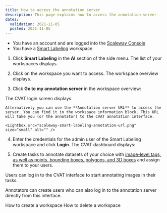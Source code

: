 ```yaml
---
title: How to access the annotation server
description: This page explains how to access the annotation server
dates:
  validation: 2021-11-05
  posted: 2021-11-05
---
```


<Message type="requirement">

- You have an account and are logged into the [Scaleway Console](https://console.scaleway.com)  
- You have a [Smart Labeling](/ai/smart-labeling/how-to/quickstart/) workspace

</Message>

1. Click **Smart Labeling** in the **AI** section of the side menu. The list of your workspaces displays.

2. Click on the workspace you want to access. The workspace overview displays.

3. Click **Go to my annotation server** in the workspace overview:

  <Lightbox src="scaleway-smart-labeling-workspace.png" alt="" />

  The CVAT login screen displays.

  <Message type="tip">

    Alternatively you can use the **Annotation server URL** to access the server. You can find it in the workspace information block. This URL will take you (or the annotator) to the CVAT annotation interface. 

    <Lightbox src="scaleway-smart-labeling-annotation-url.png" size="small" alt="" />

  </Message>

4. Enter the credentials for the admin user of the Smart Labeling workspace and click **Login**. The CVAT dashboard displays:

  <Lightbox src="scaleway-smart-labeling-dashboard.png" alt="" />

5. Create tasks to annotate datasets of your choice with [image-level tags, as well as points, bounding boxes, polygons, and 3D boxes](https://openvinotoolkit.github.io/cvat/docs/manual/basics/types-of-shapes/) and assign them to your users.

  Users can log in to the CVAT interface to start annotating images in their tasks.


  <Message type="important">

  Annotators can create users who can also log in to the annotation server directly from this interface.

  </Message>

<Navigation title="See Also">
  <PreviousButton to="/ai/smart-labeling/how-to/create-labeling-workspace">How to create a workspace</PreviousButton>
  <NextButton to="/ai/smart-labeling/how-to/delete-labeling-workspace/">How to delete a workspace</NextButton>
</Navigation>
